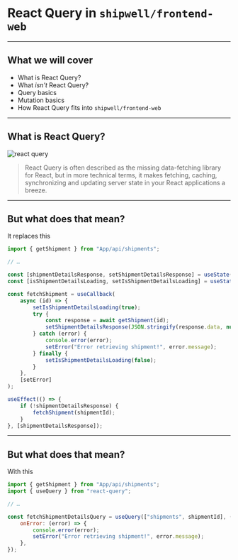 # React Query in `shipwell/frontend-web`

---

## What we will cover

<Step>

- What is React Query?
- What _isn't_ React Query?
- Query basics
- Mutation basics
- How React Query fits into `shipwell/frontend-web`

</Step>

---

## What is React Query?

![react query](./assets/react-query.svg)

> React Query is often described as the missing data-fetching library for React, but in more technical terms, it makes fetching, caching, synchronizing and updating server state in your React applications a breeze.

---

## But what does that mean?

It replaces this

```js
import { getShipment } from "App/api/shipments";

// …

const [shipmentDetailsResponse, setShipmentDetailsResponse] = useState();
const [isShipmentDetailsLoading, setIsShipmentDetailsLoading] = useState(false);

const fetchShipment = useCallback(
	async (id) => {
		setIsShipmentDetailsLoading(true);
		try {
			const response = await getShipment(id);
			setShipmentDetailsResponse(JSON.stringify(response.data, null, 2));
		} catch (error) {
			console.error(error);
			setError("Error retrieving shipment!", error.message);
		} finally {
			setIsShipmentDetailsLoading(false);
		}
	},
	[setError]
);

useEffect(() => {
	if (!shipmentDetailsResponse) {
		fetchShipment(shipmentId);
	}
}, [shipmentDetailsResponse]);
```

---

## But what does that mean?

With this

```js
import { getShipment } from "App/api/shipments";
import { useQuery } from "react-query";

// …

const fetchShipmentDetailsQuery = useQuery(["shipments", shipmentId], (id) => getShipment(id), {
	onError: (error) => {
		console.error(error);
		setError("Error retrieving shipment!", error.message);
	},
});
```
